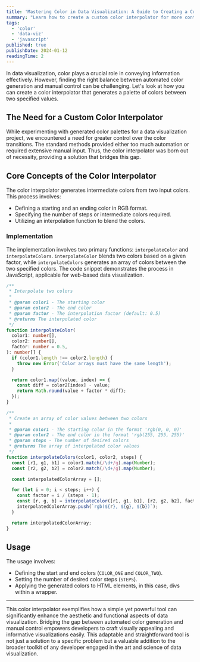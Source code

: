 ```yaml
---
title: 'Mastering Color in Data Visualization: A Guide to Creating a Custom Color Interpolator'
summary: "Learn how to create a custom color interpolator for more control and precision in your visualizations. Ideal for developers and data scientists seeking to enhance their projects."
tags:
  - 'color'
  - 'data-viz'
  - 'javascript'
published: true
publishDate: 2024-01-12
readingTime: 2
---
```


In data visualization, color plays a crucial role in conveying information effectively. However, finding the right balance between automated color generation and manual control can be challenging. Let's look at how you can create a color interpolator that generates a palette of colors between two specified values.

## The Need for a Custom Color Interpolator

While experimenting with generated color palettes for a data visualization project, we encountered a need for greater control over the color transitions. The standard methods provided either too much automation or required extensive manual input. Thus, the color interpolator was born out of necessity, providing a solution that bridges this gap.

## Core Concepts of the Color Interpolator

The color interpolator generates intermediate colors from two input colors. This process involves:

- Defining a starting and an ending color in RGB format.
- Specifying the number of steps or intermediate colors required.
- Utilizing an interpolation function to blend the colors.

### Implementation

The implementation involves two primary functions: `interpolateColor` and `interpolateColors`. `interpolateColor` blends two colors based on a given factor, while `interpolateColors` generates an array of colors between the two specified colors. The code snippet demonstrates the process in JavaScript, applicable for web-based data visualization.

```typescript
/**
 * Interpolate two colors
 *
 * @param color1 - The starting color
 * @param color2 - The end color
 * @param factor - The interpolation factor (default: 0.5)
 * @returns The interpolated color
 */
function interpolateColor(
  color1: number[],
  color2: number[],
  factor: number = 0.5,
): number[] {
  if (color1.length !== color2.length) {
    throw new Error('Color arrays must have the same length');
  }

  return color1.map((value, index) => {
    const diff = color2[index] - value;
    return Math.round(value + factor * diff);
  });
}

/**
 * Create an array of color values between two colors
 *
 * @param color1 - The starting color in the format 'rgb(0, 0, 0)'
 * @param color2 - The end color in the format 'rgb(255, 255, 255)'
 * @param steps - The number of desired colors
 * @returns The array of interpolated color values
 */
function interpolateColors(color1, color2, steps) {
  const [r1, g1, b1] = color1.match(/\d+/g).map(Number);
  const [r2, g2, b2] = color2.match(/\d+/g).map(Number);

  const interpolatedColorArray = [];

  for (let i = 0; i < steps; i++) {
    const factor = i / (steps - 1);
    const [r, g, b] = interpolateColor([r1, g1, b1], [r2, g2, b2], factor);
    interpolatedColorArray.push(`rgb(${r}, ${g}, ${b})`);
  }

  return interpolatedColorArray;
}
```

## Usage

The usage involves:

- Defining the start and end colors (`COLOR_ONE` and `COLOR_TWO`).
- Setting the number of desired color steps (`STEPS`).
- Applying the generated colors to HTML elements, in this case, divs within a wrapper.

<MarkdownCodepen hash="rvMYMX" user="benjamincharity" />

---

This color interpolator exemplifies how a simple yet powerful tool can significantly enhance the aesthetic and functional aspects of data visualization. Bridging the gap between automated color generation and manual control empowers developers to craft visually appealing and informative visualizations easily. This adaptable and straightforward tool is not just a solution to a specific problem but a valuable addition to the broader toolkit of any developer engaged in the art and science of data visualization.
